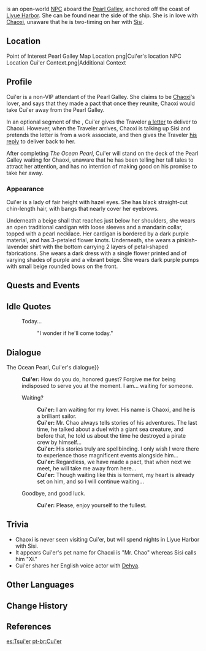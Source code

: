 {{Character Infobox
|image            = NPC Cui'er.png
|region           = Liyue
|location         = Liyue
|voiceEN          = [https://www.ambermayvoices.com/ Amber May]<ref name="Amber May">Twitter: [https://twitter.com/AmberFoxyVox/status/1357910178998329344 EN VA Self Announcement] ([https://web.archive.org/web/20220419001133/https://twitter.com/AmberFoxyVox/status/1357910178998329344 Archived])</ref>
|voiceJP          = [http://amuleto.jp/talents/fukutajunna.html Fukuta Junna ({{ja|福田 純梨}})]<ref name="Fukuta Junna">Amuleto: [http://amuleto.jp/talents/fukutajunna.html JP VA's Profile]</ref>
|type             = Open-World NPC
}}
{{Lang|'''Cui'er'''|zh=翠儿|zh_rm=Cuì'ér}} is an open-world [[NPC]] aboard the [[Pearl Galley]], anchored off the coast of [[Liyue Harbor]]. She can be found near the side of the ship. She is in love with [[Chaoxi]], unaware that he is two-timing on her with [[Sisi]].

==Location==
<gallery>
Point of Interest Pearl Galley Map Location.png|Cui'er's location
NPC Location Cui'er Context.png|Additional Context
</gallery>

==Profile==
Cui'er is a non-VIP attendant of the Pearl Galley. She claims to be [[Chaoxi]]'s lover, and says that they made a pact that once they reunite, Chaoxi would take Cui'er away from the Pearl Galley.

In an optional segment of the {{Quest|The Ocean Pearl}}, Cui'er gives the Traveler [[Cui'er's Letter to Chaoxi|a letter]] to deliver to Chaoxi. However, when the Traveler arrives, Chaoxi is talking up Sisi and pretends the letter is from a work associate, and then gives the Traveler [[Chaoxi's Reply to Cui'er|his reply]] to deliver back to her.

After completing ''The Ocean Pearl'', Cui'er will stand on the deck of the Pearl Galley waiting for Chaoxi, unaware that he has been telling her tall tales to attract her attention, and has no intention of making good on his promise to take her away.

===Appearance===
Cui'er is a lady of fair height with hazel eyes. She has black straight-cut chin-length hair, with bangs that nearly cover her eyebrows.

Underneath a beige shall that reaches just below her shoulders, she wears an open traditional cardigan with loose sleeves and a mandarin collar, topped with a pearl necklace. Her cardigan is bordered by a dark purple material, and has 3-petaled flower knots. Underneath, she wears a pinkish-lavender shirt with the bottom carrying 2 layers of petal-shaped fabrications. She wears a dark dress with a single flower printed and of varying shades of purple and a vibrant beige. She wears dark purple pumps with small beige rounded bows on the front.

==Quests and Events==
{{Quests and Events}}

==Idle Quotes==
{{Dialogue Start}}
: {{DIcon|Idle}} Today...
:: {{A|VO Cui'er 01.ogg}} "I wonder if he'll come today."
{{Dialogue End}}

==Dialogue==
{{See also|The Ocean Pearl#Cui'er{{!}}The Ocean Pearl, Cui'er's dialogue}}
{{Dialogue Start}}
:'''Cui'er:''' How do you do, honored guest? Forgive me for being indisposed to serve you at the moment. I am... waiting for someone.
:{{DIcon}} Waiting?
::'''Cui'er:''' I am waiting for my lover. His name is Chaoxi, and he is a brilliant sailor.
::'''Cui'er:''' Mr. Chao always tells stories of his adventures. The last time, he talked about a duel with a giant sea creature, and before that, he told us about the time he destroyed a pirate crew by himself...
::'''Cui'er:''' His stories truly are spellbinding. I only wish I were there to experience those magnificent events alongside him...
::'''Cui'er:''' Regardless, we have made a pact, that when next we meet, he will take me away from here...
::'''Cui'er:''' Though waiting like this is torment, my heart is already set on him, and so I will continue waiting...
:{{DIcon}} Goodbye, and good luck.
::'''Cui'er:''' Please, enjoy yourself to the fullest.
{{Dialogue End}}

==Trivia==
* Chaoxi is never seen visiting Cui'er, but will spend nights in Liyue Harbor with Sisi.
* It appears Cui'er's pet name for Chaoxi is "Mr. Chao" whereas Sisi calls him "Xi."
* Cui'er shares her English voice actor with [[Dehya]].

==Other Languages==
{{Other Languages
|default_hidden = 1
|en      = Cui'er
|zhs     = 翠儿
|zhs_rm  = Cuì'ér
|zht     = 翠兒
|zht_rm  = Cuì'ér
|ja      = 翠児
|ja_rm   = Suiji{{Assumed}}
|ko      = //{{tt|취아|翠兒}}//
|es      = Tsui'er
|fr      = Cui'er
|ru      = Цуй Эр
|th      = Cui'er
|vi      = Cui'er
|de      = Cui’er
|id      = Cui'er
|pt      = Cui'er
|tr      = Cui'er
|it      = Cui'er
}}

==Change History==
{{Change History|1.0}}

==References==
{{Reflist}}

[[es:Tsui'er]]
[[pt-br:Cui'er]]